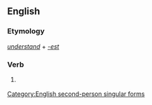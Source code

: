==English==

===Etymology===
''[[understand]]'' + ''[[-est]]''

===Verb===
{{en-verb form}}

# {{context|archaic|lang=en}} {{form of|Second-person singular simple present form|understand|lang=en}}

[[Category:English second-person singular forms]]